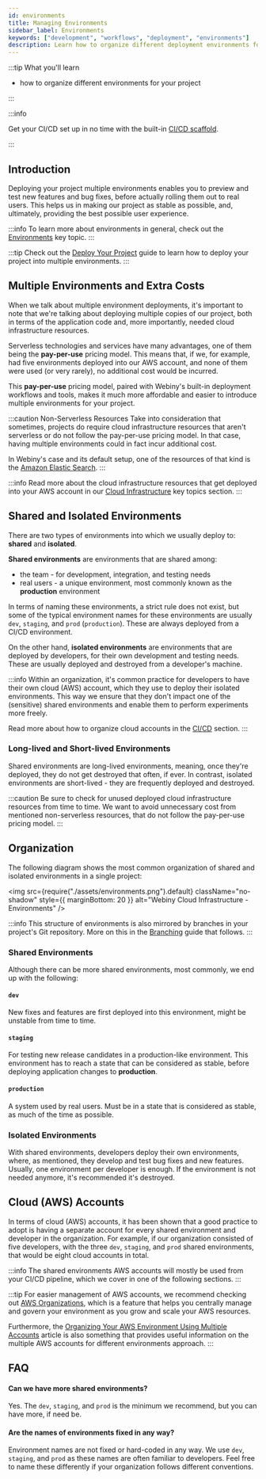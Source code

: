 ```yaml
---
id: environments
title: Managing Environments
sidebar_label: Environments
keywords: ["development", "workflows", "deployment", "environments"]
description: Learn how to organize different deployment environments for your project
---
```


:::tip What you'll learn

- how to organize different environments for your project

:::

:::info

Get your CI/CD set up in no time with the built-in [CI/CD scaffold](/docs/how-to-guides/ci-cd/use-the-cicd-scaffold).

:::

## Introduction

Deploying your project multiple environments enables you to preview and test new features and bug fixes, before actually rolling them out to real users. This helps us in making our project as stable as possible, and, ultimately, providing the best possible user experience.

:::info
To learn more about environments in general, check out the [Environments](/docs/key-topics/deployment/environments) key topic.
:::

:::tip
Check out the [Deploy Your Project](/docs/how-to-guides/deployment/deploy-your-project) guide to learn how to deploy your project into multiple environments.
:::

## Multiple Environments and Extra Costs

When we talk about multiple environment deployments, it's important to note that we're talking about deploying multiple copies of our project, both in terms of the application code and, more importantly, needed cloud infrastructure resources.

Serverless technologies and services have many advantages, one of them being the **pay-per-use** pricing model. This means that, if we, for example, had five environments deployed into our AWS account, and none of them were used (or very rarely), no additional cost would be incurred.

This **pay-per-use** pricing model, paired with Webiny's built-in deployment workflows and tools, makes it much more affordable and easier to introduce multiple environments for your project.

:::caution Non-Serverless Resources
Take into consideration that sometimes, projects do require cloud infrastructure resources that aren't serverless or do not follow the pay-per-use pricing model. In that case, having multiple environments could in fact incur additional cost.

In Webiny's case and its default setup, one of the resources of that kind is the [Amazon Elastic Search](https://aws.amazon.com/elasticsearch-service/pricing/).
:::

:::info
Read more about the cloud infrastructure resources that get deployed into your AWS account in our [Cloud Infrastructure](/docs/key-topics/cloud-infrastructure/introduction) key topics section.
:::

## Shared and Isolated Environments

There are two types of environments into which we usually deploy to: **shared** and **isolated**.

**Shared environments** are environments that are shared among:

- the team - for development, integration, and testing needs
- real users - a unique environment, most commonly known as the **production** environment

In terms of naming these environments, a strict rule does not exist, but some of the typical environment names for these environments are usually `dev`, `staging`, and `prod` (`production`). These are always deployed from a CI/CD environment.

On the other hand, **isolated environments** are environments that are deployed by developers, for their own development and testing needs. These are usually deployed and destroyed from a developer's machine.

:::info
Within an organization, it's common practice for developers to have their own cloud (AWS) account, which they use to deploy their isolated environments. This way we ensure that they don't impact one of the (sensitive) shared environments and enable them to perform experiments more freely.

Read more about how to organize cloud accounts in the [CI/CD](#) section.
:::

### Long-lived and Short-lived Environments

Shared environments are long-lived environments, meaning, once they're deployed, they do not get destroyed that often, if ever. In contrast, isolated environments are short-lived - they are frequently deployed and destroyed.

:::caution
Be sure to check for unused deployed cloud infrastructure resources from time to time. We want to avoid unnecessary cost from mentioned non-serverless resources, that do not follow the pay-per-use pricing model.
:::

## Organization

The following diagram shows the most common organization of shared and isolated environments in a single project:

<!-- vale off -->

<img
  src={require("./assets/environments.png").default}
  className="no-shadow"
  style={{ marginBottom: 20 }}
  alt="Webiny Cloud Infrastructure - Environments"
/>

<!-- vale on -->

:::info
This structure of environments is also mirrored by branches in your project's Git repository. More on this in the [Branching](#) guide that follows.
:::

### Shared Environments

Although there can be more shared environments, most commonly, we end up with the following:

#### `dev`

New fixes and features are first deployed into this environment, might be unstable from time to time.

#### `staging`

For testing new release candidates in a production-like environment. This environment has to reach a state that can be considered as stable, before deploying application changes to **production**.

#### `production`

A system used by real users. Must be in a state that is considered as stable, as much of the time as possible.

### Isolated Environments

With shared environments, developers deploy their own environments, where, as mentioned, they develop and test bug fixes and new features. Usually, one environment per developer is enough. If the environment is not needed anymore, it's recommended it's destroyed.

## Cloud (AWS) Accounts

In terms of cloud (AWS) accounts, it has been shown that a good practice to adopt is having a separate account for every shared environment and developer in the organization. For example, if our organization consisted of five developers, with the three `dev`, `staging`, and `prod` shared environments, that would be eight cloud accounts in total.

:::info
The shared environments AWS accounts will mostly be used from your CI/CD pipeline, which we cover in one of the following sections.
:::

:::tip
For easier management of AWS accounts, we recommend checking out [AWS Organizations](https://aws.amazon.com/organizations/), which is a feature that helps you centrally manage and govern your environment as you grow and scale your AWS resources.

Furthermore, the [Organizing Your AWS Environment Using Multiple Accounts](https://docs.aws.amazon.com/whitepapers/latest/organizing-your-aws-environment/organizing-your-aws-environment.html) article is also something that provides useful information on the multiple AWS accounts for different environments approach.
:::

## FAQ

#### Can we have more shared environments?

Yes. The `dev`, `staging`, and `prod` is the minimum we recommend, but you can have more, if need be.

#### Are the names of environments fixed in any way?

Environment names are not fixed or hard-coded in any way. We use `dev`, `staging`, and `prod` as these names are often familiar to developers. Feel free to name these differently if your organization follows different conventions.
